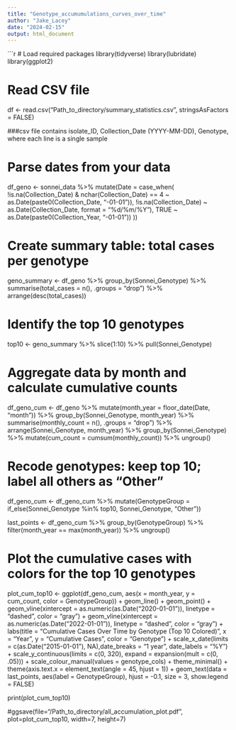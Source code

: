 ```yaml
---
title: "Genotype_accumumulations_curves_over_time"
author: "Jake_Lacey"
date: "2024-02-15"
output: html_document
---
```



```r

# Load required packages
library(tidyverse)
library(lubridate)
library(ggplot2)

# Read CSV file
df <- read.csv("Path_to_directory/summary_statistics.csv", stringsAsFactors = FALSE)

###csv file contains isolate_ID, Collection_Date (YYYY-MM-DD), Genotype, where each line is a single sample

# Parse dates from your data
df_geno <- sonnei_data %>%
  mutate(Date = case_when(
    !is.na(Collection_Date) & nchar(Collection_Date) == 4 ~ as.Date(paste0(Collection_Date, "-01-01")),
    !is.na(Collection_Date) ~ as.Date(Collection_Date, format = "%d/%m/%Y"),
    TRUE ~ as.Date(paste0(Collection_Year, "-01-01"))
  ))

# Create summary table: total cases per genotype
geno_summary <- df_geno %>%
  group_by(Sonnei_Genotype) %>%
  summarise(total_cases = n(), .groups = "drop") %>%
  arrange(desc(total_cases))

# Identify the top 10 genotypes
top10 <- geno_summary %>%
  slice(1:10) %>%
  pull(Sonnei_Genotype)


# Aggregate data by month and calculate cumulative counts

df_geno_cum <- df_geno %>%
  mutate(month_year = floor_date(Date, "month")) %>%
  group_by(Sonnei_Genotype, month_year) %>%
  summarise(monthly_count = n(), .groups = "drop") %>%
  arrange(Sonnei_Genotype, month_year) %>%
  group_by(Sonnei_Genotype) %>%
  mutate(cum_count = cumsum(monthly_count)) %>%
  ungroup()

# Recode genotypes: keep top 10; label all others as "Other"
df_geno_cum <- df_geno_cum %>%
  mutate(GenotypeGroup = if_else(Sonnei_Genotype %in% top10, Sonnei_Genotype, "Other"))

last_points <- df_geno_cum %>%
  group_by(GenotypeGroup) %>%
  filter(month_year == max(month_year)) %>%
  ungroup()


# Plot the cumulative cases with colors for the top 10 genotypes

plot_cum_top10 <- ggplot(df_geno_cum, aes(x = month_year, y = cum_count, color = GenotypeGroup)) +
  geom_line() +
  geom_point() +
  geom_vline(xintercept = as.numeric(as.Date("2020-01-01")), linetype = "dashed", color = "gray") +
  geom_vline(xintercept = as.numeric(as.Date("2022-01-01")), linetype = "dashed", color = "gray") +
  labs(title = "Cumulative Cases Over Time by Genotype (Top 10 Colored)",
       x = "Year", 
       y = "Cumulative Cases",
       color = "Genotype") +
    scale_x_date(limits = c(as.Date("2015-01-01"), NA),date_breaks = "1 year", date_labels = "%Y") +
  scale_y_continuous(limits = c(0, 320), expand = expansion(mult = c(0, .05))) +
  scale_colour_manual(values = genotype_cols) +
  theme_minimal() +
  theme(axis.text.x = element_text(angle = 45, hjust = 1)) + 
  geom_text(data = last_points, aes(label = GenotypeGroup), 
            hjust = -0.1, size = 3, show.legend = FALSE)

print(plot_cum_top10)

#ggsave(file="/Path_to_directory/all_accumulation_plot.pdf", plot=plot_cum_top10, width=7, height=7)